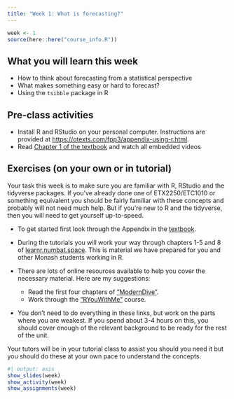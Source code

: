 ```yaml
---
title: "Week 1: What is forecasting?"
---
```


```r
week <- 1
source(here::here("course_info.R"))
```

## What you will learn this week

* How to think about forecasting from a statistical perspective
* What makes something easy or hard to forecast?
* Using the `tsibble` package in R

## Pre-class activities

* Install R and RStudio on your personal computer. Instructions are provided at [https://otexts.com/fpp3/appendix-using-r.html](https://otexts.com/fpp3/appendix-using-r.html).
* Read [Chapter 1 of the textbook](http://OTexts.com/fpp3/intro.html) and watch all embedded videos

## Exercises (on your own or in tutorial)

Your task this week is to make sure you are familiar with R, RStudio and the tidyverse packages. If you've already done one of ETX2250/ETC1010 or something equivalent you should be fairly familiar with these concepts and probably will not need much help. But if you're new to R and the tidyverse, then you will need to get yourself up-to-speed. 

- To get started first look through the Appendix in the [textbook](https://otexts.com/fpp3/appendix-using-r.html).

- During the tutorials you will work your way through chapters 1-5 and 8 of [learnr.numbat.space](https://learnr.numbat.space/). This is material we have prepared for you and other Monash students working in R. 

- There are lots of online resources available to help you cover the necessary material. Here are my suggestions:

  - Read the first four chapters of ["ModernDive"](https://moderndive.netlify.app/).  
  - Work through the ["RYouWithMe"](https://rladiessydney.org/courses/ryouwithme/) course.
  
- You don't need to do everything in these links, but work on the parts where you are weakest. If you spend about 3-4 hours on this, you should cover enough of the relevant background to be ready for the rest of the unit.


Your tutors will be in your tutorial class to assist you should you need it but you should do these at your own pace to understand the concepts.


```r
#| output: asis
show_slides(week)
show_activity(week)
show_assignments(week)
```
